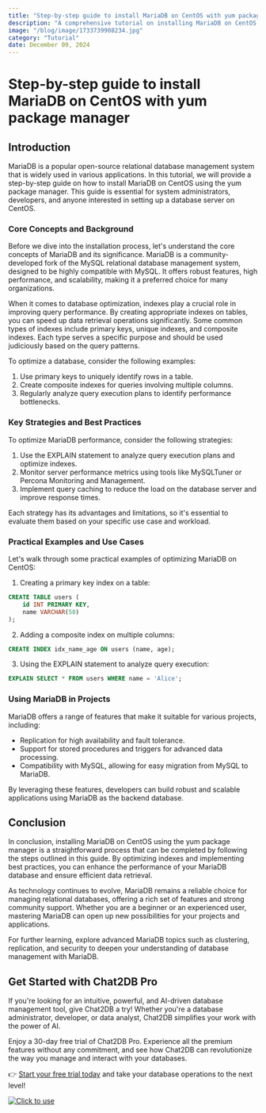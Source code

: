 ```yaml
---
title: "Step-by-step guide to install MariaDB on CentOS with yum package manager"
description: "A comprehensive tutorial on installing MariaDB on CentOS using the yum package manager, covering all necessary steps and configurations."
image: "/blog/image/1733739908234.jpg"
category: "Tutorial"
date: December 09, 2024
---
```


# Step-by-step guide to install MariaDB on CentOS with yum package manager


<Authors date="December 09, 2024">
  <Author name="Aria Wells" link="https://chat2db.ai" />
</Authors>

## Introduction

MariaDB is a popular open-source relational database management system that is widely used in various applications. In this tutorial, we will provide a step-by-step guide on how to install MariaDB on CentOS using the yum package manager. This guide is essential for system administrators, developers, and anyone interested in setting up a database server on CentOS.

### Core Concepts and Background

Before we dive into the installation process, let's understand the core concepts of MariaDB and its significance. MariaDB is a community-developed fork of the MySQL relational database management system, designed to be highly compatible with MySQL. It offers robust features, high performance, and scalability, making it a preferred choice for many organizations.

When it comes to database optimization, indexes play a crucial role in improving query performance. By creating appropriate indexes on tables, you can speed up data retrieval operations significantly. Some common types of indexes include primary keys, unique indexes, and composite indexes. Each type serves a specific purpose and should be used judiciously based on the query patterns.

To optimize a database, consider the following examples:
1. Use primary keys to uniquely identify rows in a table.
2. Create composite indexes for queries involving multiple columns.
3. Regularly analyze query execution plans to identify performance bottlenecks.

### Key Strategies and Best Practices

To optimize MariaDB performance, consider the following strategies:
1. Use the EXPLAIN statement to analyze query execution plans and optimize indexes.
2. Monitor server performance metrics using tools like MySQLTuner or Percona Monitoring and Management.
3. Implement query caching to reduce the load on the database server and improve response times.

Each strategy has its advantages and limitations, so it's essential to evaluate them based on your specific use case and workload.

### Practical Examples and Use Cases

Let's walk through some practical examples of optimizing MariaDB on CentOS:
1. Creating a primary key index on a table:
```sql
CREATE TABLE users (
    id INT PRIMARY KEY,
    name VARCHAR(50)
);
```
2. Adding a composite index on multiple columns:
```sql
CREATE INDEX idx_name_age ON users (name, age);
```
3. Using the EXPLAIN statement to analyze query execution:
```sql
EXPLAIN SELECT * FROM users WHERE name = 'Alice';
```

### Using MariaDB in Projects

MariaDB offers a range of features that make it suitable for various projects, including:
- Replication for high availability and fault tolerance.
- Support for stored procedures and triggers for advanced data processing.
- Compatibility with MySQL, allowing for easy migration from MySQL to MariaDB.

By leveraging these features, developers can build robust and scalable applications using MariaDB as the backend database.

## Conclusion

In conclusion, installing MariaDB on CentOS using the yum package manager is a straightforward process that can be completed by following the steps outlined in this guide. By optimizing indexes and implementing best practices, you can enhance the performance of your MariaDB database and ensure efficient data retrieval.

As technology continues to evolve, MariaDB remains a reliable choice for managing relational databases, offering a rich set of features and strong community support. Whether you are a beginner or an experienced user, mastering MariaDB can open up new possibilities for your projects and applications.

For further learning, explore advanced MariaDB topics such as clustering, replication, and security to deepen your understanding of database management with MariaDB.

## Get Started with Chat2DB Pro

If you're looking for an intuitive, powerful, and AI-driven database management tool, give Chat2DB a try! Whether you're a database administrator, developer, or data analyst, Chat2DB simplifies your work with the power of AI.

Enjoy a 30-day free trial of Chat2DB Pro. Experience all the premium features without any commitment, and see how Chat2DB can revolutionize the way you manage and interact with your databases.

👉 [Start your free trial today](https://chat2db.ai/pricing) and take your database operations to the next level!


[![Click to use](/image/blog/bg/chat2db.jpg)](https://chat2db.ai/)
